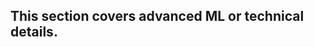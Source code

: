 :::{.callout-note appearance="simple"}
## This section covers advanced ML or technical details.
:::
